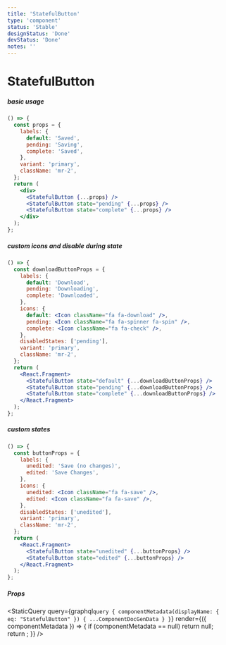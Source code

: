 ```yaml
---
title: 'StatefulButton'
type: 'component'
status: 'Stable'
designStatus: 'Done'
devStatus: 'Done'
notes: ''
---
```



# StatefulButton

<SingleComponentStatus frontmatter={props?.pageContext?.frontmatter} />

##### basic usage

```jsx live
() => {
  const props = {
    labels: {
      default: 'Saved',
      pending: 'Saving',
      complete: 'Saved',
    },
    variant: 'primary',
    className: 'mr-2',
  };
  return (
    <div>
      <StatefulButton {...props} />
      <StatefulButton state="pending" {...props} />
      <StatefulButton state="complete" {...props} />
    </div>
  );
};
```

##### custom icons and disable during state

```jsx live
() => {
  const downloadButtonProps = {
    labels: {
      default: 'Download',
      pending: 'Downloading',
      complete: 'Downloaded',
    },
    icons: {
      default: <Icon className="fa fa-download" />,
      pending: <Icon className="fa fa-spinner fa-spin" />,
      complete: <Icon className="fa fa-check" />,
    },
    disabledStates: ['pending'],
    variant: 'primary',
    className: 'mr-2',
  };
  return (
    <React.Fragment>
      <StatefulButton state="default" {...downloadButtonProps} />
      <StatefulButton state="pending" {...downloadButtonProps} />
      <StatefulButton state="complete" {...downloadButtonProps} />
    </React.Fragment>
  );
};
```

##### custom states

```jsx live
() => {
  const buttonProps = {
    labels: {
      unedited: 'Save (no changes)',
      edited: 'Save Changes',
    },
    icons: {
      unedited: <Icon className="fa fa-save" />,
      edited: <Icon className="fa fa-save" />,
    },
    disabledStates: ['unedited'],
    variant: 'primary',
    className: 'mr-2',
  };
  return (
    <React.Fragment>
      <StatefulButton state="unedited" {...buttonProps} />
      <StatefulButton state="edited" {...buttonProps} />
    </React.Fragment>
  );
};
```

##### Props

<StaticQuery
  query={graphql`
    query {
      componentMetadata(displayName: { eq: "StatefulButton" }) {
        ...ComponentDocGenData
      }
    }
  `}
  render={({ componentMetadata }) => {
    if (componentMetadata == null) return null;
    return <PropsTable propMetaData={componentMetadata.props} />;
  }}
/>
